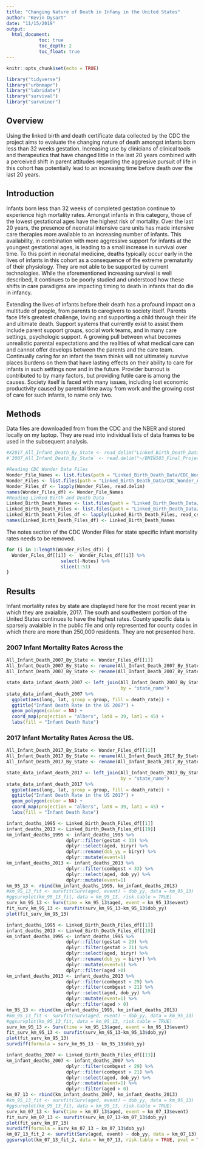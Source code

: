 ```yaml
---
title: "Changing Nature of Death in Infany in the United States"
author: "Kevin Dysart"
date: "11/15/2019"
output: 
  html_document:
            toc: true
            toc_depth: 2
            toc_float: true
---
```


```r
knitr::opts_chunk$set(echo = TRUE)
```

```r
library("tidyverse")
library("urbnmapr")
library("lubridate")
library("survival")
library("survminer")
```

## Overview

Using the linked birth and death certificate data collected by the CDC the project aims to evaluate the changing nature of death amongst infants born less than 32 weeks gestation. Increasing use by clinicians of clinical tools and therapeutics that have changed little in the last 20 years combined with a perceived shift in parent attitudes regarding the aggresive pursuit of life in this cohort has potentially lead to an increasing time before death over the last 20 years. 

## Introduction

Infants born less than 32 weeks of completed gestation continue to experience high mortality rates. Amongst infants in this category, those of the lowest gestational ages have the highest risk of mortality. Over the last 20 years, the presence of neonatal intensive care units has made intensive care therapies more available to an increasing number of infants. This availability, in combination with more aggressive support for infants at the youngest gestational ages, is leading to a small increase in survival over time. To this point in neonatal medicine, deaths typically occur early in the lives of infants in this cohort as a consequence of the extreme prematurity of their physiology. They are not able to be supported by current technologies. While the aforementioned increasing survival is well described, it continues to be poorly studied and understood how these shifts in care paradigms are impacting timing to death in infants that do die in infancy.

Extending the lives of infants before their death has a profound impact on a multitude of people, from parents to caregivers to society itself. Parents face life's greatest challenge, loving and supporting a child through their life and ultimate death. Support systems that currently exist to assist them include parent support groups, social work teams, and in many care settings, psychologic support. A growing pull between what becomes unrealistic parental expectations and the realities of what medical care can and cannot offer develops between the parents and the care team. Continually caring for an infant the team thinks will not ultimately survive places burdens on them that have lasting effects on their ability to care for infants in such settings now and in the future. Provider burnout is contributed to by many factors, but providing futile care is among the causes. Society itself is faced with many issues, including lost economic productivity caused by parental time away from work and the growing cost of care for such infants, to name only two.

## Methods
Data files are downloaded from from the CDC and the NBER and stored locally on my laptop. They are read into individual lists of data frames to be used in the subsequent analysis.
```r
#X2017_All_Infant_Death_By_State <- read_delim("Linked_Birth_Death_Data/CDC_Wonder_All_Death_By_Year/2017_All_Infant_Death_By_State.txt", "\t", escape_double = FALSE, trim_ws = TRUE)
#`2007_All_Infant_Death_By_State` <- read.delim("~/BMIN503_Final_Project/Linked_Birth_Death_Data/CDC_Wonder_All_Death_By_Year/2007_All_Infant_Death_By_State.txt")

#Reading CDC Wonder Data Files
Wonder_File_Names <- list.files(path = "Linked_Birth_Death_Data/CDC_Wonder_All_Death_By_Year/", pattern = "*.txt")
Wonder_Files <- list.files(path = "Linked_Birth_Death_Data/CDC_Wonder_All_Death_By_Year/", pattern = "*.txt", full.names = T)
Wonder_Files_df <- lapply(Wonder_Files, read.delim)
names(Wonder_Files_df) <- Wonder_File_Names
#Reading Linked Birth and Death Data
Linked_Birth_Death_Names <- list.files(path = "Linked_Birth_Death_Data/Linked_Year_CSV_Zip/", pattern = "*.csv.zip")
Linked_Birth_Death_Files <- list.files(path = "Linked_Birth_Death_Data/Linked_Year_CSV_Zip/", pattern = "*.csv.zip", full.names = T)
Linked_Birth_Death_Files_df <- lapply(Linked_Birth_Death_Files, read_csv)
names(Linked_Birth_Death_Files_df) <- Linked_Birth_Death_Names
```
The notes section of the CDC Wonder Files for state specific infant mortality rates needs to be removed. 
```r
for (i in 1:length(Wonder_Files_df)) {
  Wonder_Files_df[[i]] <-  Wonder_Files_df[[i]] %>%
                    select(-Notes) %>%
                    slice(1:51)
}
```

## Results
Infant mortality rates by state are displayed here for the most recent year in which they are avaialble, 2017. The south and southestern portion of the United States continues to have the highest rates. County specific data is sparsely avaialble in the public file and only represented for county codes in which there are more than 250,000 residents. They are not presented here. 

### 2007 Infant Mortality Rates Across the 
```r
All_Infant_Death_2007_By_State <- Wonder_Files_df[[1]]
All_Infant_Death_2007_By_State <- rename(All_Infant_Death_2007_By_State, state_name = State)
All_Infant_Death_2007_By_State <- rename(All_Infant_Death_2007_By_State, death_rate = "Death.Rate")

state_data_infant_death_2007 <- left_join(All_Infant_Death_2007_By_State, states, 
                                          by = "state_name")
state_data_infant_death_2007 %>%
  ggplot(aes(long, lat, group = group, fill = death_rate)) +
  ggtitle("Infant Death Rate in the US 2007") +
  geom_polygon(color = NA) +
  coord_map(projection = "albers", lat0 = 39, lat1 = 45) +
  labs(fill = "Infant Death Rate")
```



### 2017 Infant Mortality Rates Across the US.
```r
All_Infant_Death_2017_By_State <- Wonder_Files_df[[11]]
All_Infant_Death_2017_By_State <- rename(All_Infant_Death_2017_By_State, state_name = State)
All_Infant_Death_2017_By_State <- rename(All_Infant_Death_2017_By_State, death_rate = "Death.Rate")

state_data_infant_death_2017 <- left_join(All_Infant_Death_2017_By_State, states, 
                                          by = "state_name")
state_data_infant_death_2017 %>%
  ggplot(aes(long, lat, group = group, fill = death_rate)) +
  ggtitle("Infant Death Rate in the US 2017") +
  geom_polygon(color = NA) +
  coord_map(projection = "albers", lat0 = 39, lat1 = 45) +
  labs(fill = "Infant Death Rate")
```

```r
infant_deaths_1995 <- Linked_Birth_Death_Files_df[[1]]
infant_deaths_2013 <- Linked_Birth_Death_Files_df[[19]]
km_infant_deaths_1995 <- infant_deaths_1995 %>%
                      dplyr::filter(gestat < 33) %>%
                      dplyr::select(aged, biryr) %>%
                      dplyr::rename(dob_yy = biryr) %>%
                      dplyr::mutate(event=1)
km_infant_deaths_2013 <- infant_deaths_2013 %>%
                      dplyr::filter(combgest < 33) %>%
                      dplyr::select(aged, dob_yy) %>%
                      dplyr::mutate(event=1)
km_95_13 <- rbind(km_infant_deaths_1995, km_infant_deaths_2013)
#km_95_13_fit <- survfit(Surv(aged, event) ~ dob_yy, data = km_95_13)
#ggsurvplot(km_95_13_fit, data = km_95_13, risk.table = TRUE)
surv_km_95_13 <- Surv(time = km_95_13$aged, event = km_95_13$event)
fit_surv_km_95_13 <- survfit(surv_km_95_13~km_95_13$dob_yy)
plot(fit_surv_km_95_13)

```

```r
infant_deaths_1995 <- Linked_Birth_Death_Files_df[[1]]
infant_deaths_2013 <- Linked_Birth_Death_Files_df[[19]]
km_infant_deaths_1995 <- infant_deaths_1995 %>%
                      dplyr::filter(gestat < 29) %>%
                      dplyr::filter(gestat > 21) %>%
                      dplyr::select(aged, biryr) %>%
                      dplyr::rename(dob_yy = biryr) %>%
                      dplyr::mutate(event=1) %>%
                      dplyr::filter(aged >0)
km_infant_deaths_2013 <- infant_deaths_2013 %>%
                      dplyr::filter(combgest < 29) %>%
                      dplyr::filter(combgest > 21) %>%
                      dplyr::select(aged, dob_yy) %>%
                      dplyr::mutate(event=1) %>%
                      dplyr::filter(aged > 0)
km_95_13 <- rbind(km_infant_deaths_1995, km_infant_deaths_2013)
#km_95_13_fit <- survfit(Surv(aged, event) ~ dob_yy, data = km_95_13)
#ggsurvplot(km_95_13_fit, data = km_95_13, risk.table = TRUE)
surv_km_95_13 <- Surv(time = km_95_13$aged, event = km_95_13$event)
fit_surv_km_95_13 <- survfit(surv_km_95_13~km_95_13$dob_yy)
plot(fit_surv_km_95_13)
survdiff(formula = surv_km_95_13 ~ km_95_13$dob_yy)
```

```r
infant_deaths_2007 <- Linked_Birth_Death_Files_df[[13]]
km_infant_deaths_2007 <- infant_deaths_2007 %>%
                      dplyr::filter(combgest < 29) %>%
                      dplyr::filter(combgest > 21) %>%
                      dplyr::select(aged, dob_yy) %>%
                      dplyr::mutate(event=1) %>%
                      dplyr::filter(aged > 0)
km_07_13 <- rbind(km_infant_deaths_2007, km_infant_deaths_2013)
#km_95_13_fit <- survfit(Surv(aged, event) ~ dob_yy, data = km_95_13)
#ggsurvplot(km_95_13_fit, data = km_95_13, risk.table = TRUE)
surv_km_07_13 <- Surv(time = km_07_13$aged, event = km_07_13$event)
fit_surv_km_07_13 <- survfit(surv_km_07_13~km_07_13$dob_yy)
plot(fit_surv_km_07_13)
survdiff(formula = surv_km_07_13 ~ km_07_13$dob_yy)
km_07_13_fit_2 <- survfit(Surv(aged, event) ~ dob_yy, data = km_07_13)
ggsurvplot(km_07_13_fit_2, data = km_07_13, risk.table = TRUE, pval = TRUE)
```

